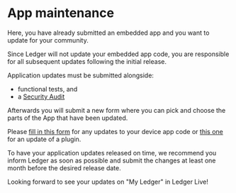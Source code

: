 # App maintenance

Here, you have already submitted an embedded app and you want to update for your community.

Since Ledger will not update your embedded app code, you are responsible for all subsequent updates following the initial release.

Application updates must be submitted alongside:
- functional tests, and
- a  [Security Audit](./requirements/security#security-audit)

Afterwards you will submit a new form where you can pick and choose the parts of the App that have been updated.

Please [fill in this form](./submission-form) for any updates to your device app code or [this one](https://ledger.typeform.com/to/YZZCHEB8) for an update of a plugin.

To have your application updates released on time, we recommend you inform Ledger as soon as possible and submit the changes at least one month before the desired release date.

Looking forward to see your updates on "My Ledger" in Ledger Live!
